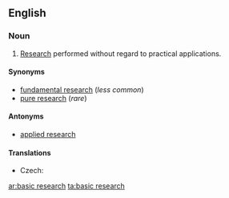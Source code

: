 ==English==
{{wikipedia}}
===Noun===
{{en-noun|-|sg=[[basic]] [[research]]}}

# [[research|Research]] performed without regard to practical applications.

====Synonyms====
* [[fundamental research]] (''less common'')
* [[pure research]] (''rare'')

====Antonyms====
* [[applied research]]

====Translations====
{{trans-top|type of research}}
* Czech: {{t-|cs|základní výzkum|m}}
{{trans-mid}}
{{trans-bottom}}

[[ar:basic research]]
[[ta:basic research]]